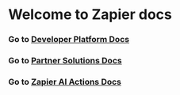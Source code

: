 # Welcome to Zapier docs

### Go to [Developer Platform Docs](/platform)
### Go to [Partner Solutions Docs](/partner-solutions)
### Go to [Zapier AI Actions Docs](/ai-actions)